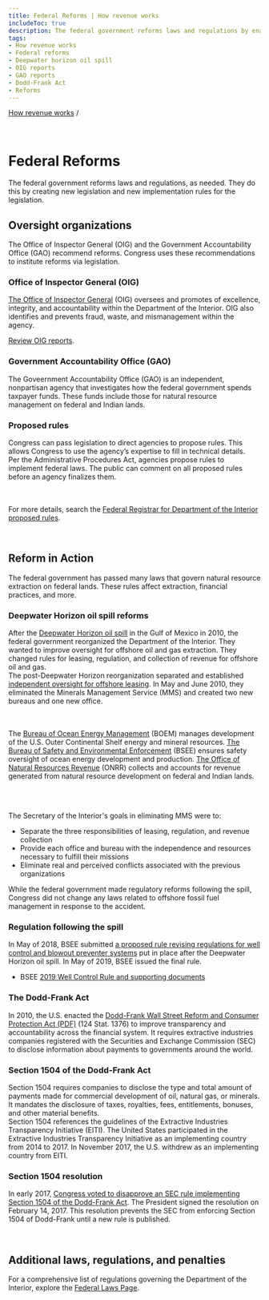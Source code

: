 ```yaml
---
title: Federal Reforms | How revenue works
includeToc: true
description: The federal government reforms laws and regulations by enacting new legislation and proposing new rules to implement the legislation. Reforms are recommended by oversight organizations, such as the Inspector General or the Government Accountability Office.
tags:
- How revenue works
- Federal reforms
- Deepwater horizon oil spill
- OIG reports
- GAO reports
- Dodd-Frank Act
- Reforms
---
```


[How revenue works](/how-revenue-works/) /

<br />

# Federal Reforms

The federal government reforms laws and regulations, as needed.  They do this by creating new legislation and new implementation rules for the legislation.

## Oversight organizations

The Office of Inspector General (OIG) and the Government Accountability Office (GAO) recommend reforms. Congress uses these recommendations to institute reforms via legislation.

### Office of Inspector General (OIG)

[The Office of Inspector General](https://www.doioig.gov/) (OIG) oversees and promotes of excellence, integrity, and accountability within the Department of the Interior. OIG also identifies and prevents fraud, waste, and mismanagement within the agency.

[Review OIG reports](https://www.doioig.gov/reports).

### Government Accountability Office (GAO)

The Goveernment Accountability Office (GAO) is an independent, nonpartisan agency that investigates how the federal government spends taxpayer funds.  These funds include those for natural resource management on federal and Indian lands.


### Proposed rules

Congress can pass legislation to direct agencies to propose rules. This allows Congress to use the agency’s expertise to fill in technical details.
<br />
Per the Administrative Procedures Act, agencies propose rules to implement federal laws. The public can comment on all proposed rules before an agency finalizes them.

<br /><br />
For more details, search the <a href="https://www.federalregister.gov/documents/search?conditions%5Bagencies%5D%5B%5D=interior-department&conditions%5Btype%5D%5B%5D=PRORULE">Federal Registrar for Department of the Interior proposed rules</a>.

<br />

## Reform in Action

The federal government has passed many laws that govern natural resource extraction on federal lands.  These rules affect extraction, financial practices, and more.

### Deepwater Horizon oil spill reforms

After the <a href="http://www.gpo.gov/fdsys/pkg/GPO-OILCOMMISSION/pdf/GPO-OILCOMMISSION.pdf">Deepwater Horizon oil spill</a> in the Gulf of Mexico in 2010, the federal government reorganized the Department of the Interior. They wanted to improve oversight for offshore oil and gas extraction. They changed rules for leasing, regulation, and collection of revenue for offshore oil and gas.
<br />
The post-Deepwater Horizon reorganization separated and established <a href="http://www.boem.gov/about-boem/regulations-guidance/regulatory-reforms">independent oversight for offshore leasing</a>. In May and June 2010, they eliminated the Minerals Management Service (MMS) and created two new bureaus and one new office.

<br /><br />
The [Bureau of Ocean Energy Management](boem.gov) (<GlossaryTerm>BOEM</GlossaryTerm>) manages development of the U.S. Outer Continental Shelf energy and mineral resources. [The Bureau of Safety and Environmental Enforcement](https://www.bsee.gov/) (<GlossaryTerm>BSEE</GlossaryTerm>) ensures safety oversight of ocean energy development and production. [The Office of Natural Resources Revenue](onrr.gov) (ONRR) collects and accounts for revenue generated from natural resource development on federal and Indian lands.

<br /><br />

The Secretary of the Interior's goals in eliminating MMS were to:

- Separate the three responsibilities of leasing, regulation, and revenue collection
- Provide each office and bureau with the independence and resources necessary to fulfill their missions
- Eliminate real and perceived conflicts associated with the previous organizations

While the federal government made regulatory reforms following the spill, Congress did not change any laws related to offshore fossil fuel management in response to the accident.

### Regulation following the spill

In May of 2018, BSEE submitted [a proposed rule revising regulations for well control and blowout preventer systems](https://www.federalregister.gov/documents/2018/07/05/2018-14483/oil-and-gas-and-sulfur-operations-in-the-outer-continental-shelf-blowout-preventer-systems-and-well) put in place after the Deepwater Horizon oil spill. In May of 2019, BSEE issued the final rule.

- BSEE [2019 Well Control Rule and supporting documents](https://www.bsee.gov/guidance-and-regulations/Regulations/regulatory-reform/bsee-well-control-rule-2019)

### The Dodd-Frank Act

In 2010, the U.S. enacted the [Dodd-Frank Wall Street Reform and Consumer Protection Act (PDF)](http://www.gpo.gov/fdsys/pkg/PLAW-111publ203/pdf/PLAW-111publ203.pdf) (124 Stat. 1376) to improve transparency and accountability across the financial system. It requires extractive industries companies registered with the Securities and Exchange Commission (SEC) to disclose information about payments to governments around the world.

### Section 1504 of the Dodd-Frank Act

Section 1504 requires companies to disclose the type and total amount of payments made for commercial development of oil, natural gas, or minerals. It mandates the disclosure of taxes, royalties, fees, entitlements, bonuses, and other material benefits.
<br />
Section 1504 references the guidelines of the Extractive Industries Transparency Initiative (EITI). The United States participated in the Extractive Industries Transparency Initiative as an implementing country from 2014 to 2017. In November 2017, the U.S. withdrew as an implementing country from EITI.

### Section 1504 resolution

In early 2017, [Congress voted to disapprove an SEC rule implementing Section 1504 of the Dodd-Frank Act](https://www.congress.gov/bill/115th-congress/house-joint-resolution/41/). The President signed the resolution on February 14, 2017. This resolution prevents the SEC from enforcing Section 1504 of Dodd-Frank until a new rule is published.

<br />

## Additional laws, regulations, and penalties

For a comprehensive list of regulations governing the Department of the Interior, explore the [Federal Laws Page](https://revenuedata.doi.gov/how-revenue-works/federal-laws/).

<br /><br />
